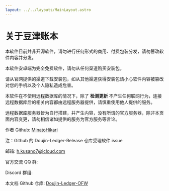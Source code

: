```yaml
---
layout: ../../layouts/MainLayout.astro
---
```


# 关于豆津账本

本软件目前并非开源软件，请勿进行任何形式的商用、付费包装分发，请勿篡改软件内容并分发。

本软件安卓端为完全免费软件，请勿从任何渠道购买安装包。

请从官网提供的渠道下载安装包，如从其他渠道获得安装包请小心软件内容被篡改对您的手机以及个人隐私造成危害。

本软件在不使用远程数据库的情况下，除了 **检测更新** 不产生任何联网行为，连接远程数据库后的相关内容都由远程服务器提供，请慎重使用他人提供的服务。

远程数据库服务器皆为自行搭建，并产生内容，没有所谓的官方服务器，除非本页面内容变更，请勿相信诸如提供的服务为官方服务等言论。

作者 Github: <a href="https://github.com/MinatoHikari" target="_blank">MinatoHikari</a>

注：Github 的 Doujin-Ledger-Release 仓库受理软件 issue

邮箱: <a href="mailto:h.kusano7@icloud.com">h.kusano7@icloud.com</a>

官方交流 QQ 群:

Discord 群组:

本文档 Github 仓库: <a href="https://github.com/MinatoHikari/Doujin-Ledger-OFW" target="_blank">Doujin-Ledger-OFW</a>

